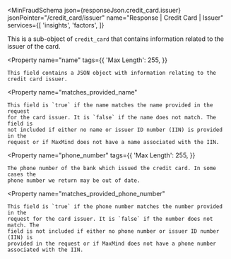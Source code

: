 
<MinFraudSchema
  json={responseJson.credit_card.issuer}
  jsonPointer="/credit_card/issuer"
  name="Response | Credit Card | Issuer"
  services={[
    'insights',
    'factors',
  ]}
>
  This is a sub-object of `credit_card` that contains information related to the
  issuer of the card.

  <Property
    name="name"
    tags={{
      'Max Length': 255,
    }}
  >
    This field contains a JSON object with information relating to the credit card issuer.
  </Property>

  <Property
    name="matches_provided_name"
  >
    This field is `true` if the name matches the name provided in the request
    for the card issuer. It is `false` if the name does not match. The field is
    not included if either no name or issuer ID number (IIN) is provided in the
    request or if MaxMind does not have a name associated with the IIN.
  </Property>

  <Property
    name="phone_number"
    tags={{
      'Max Length': 255,
    }}
  >
    The phone number of the bank which issued the credit card. In some cases the
    phone number we return may be out of date.
  </Property>

  <Property
    name="matches_provided_phone_number"
  >
    This field is `true` if the phone number matches the number provided in the
    request for the card issuer. It is `false` if the number does not match. The
    field is not included if either no phone number or issuer ID number (IIN) is
    provided in the request or if MaxMind does not have a phone number
    associated with the IIN.
  </Property>
</MinFraudSchema>
